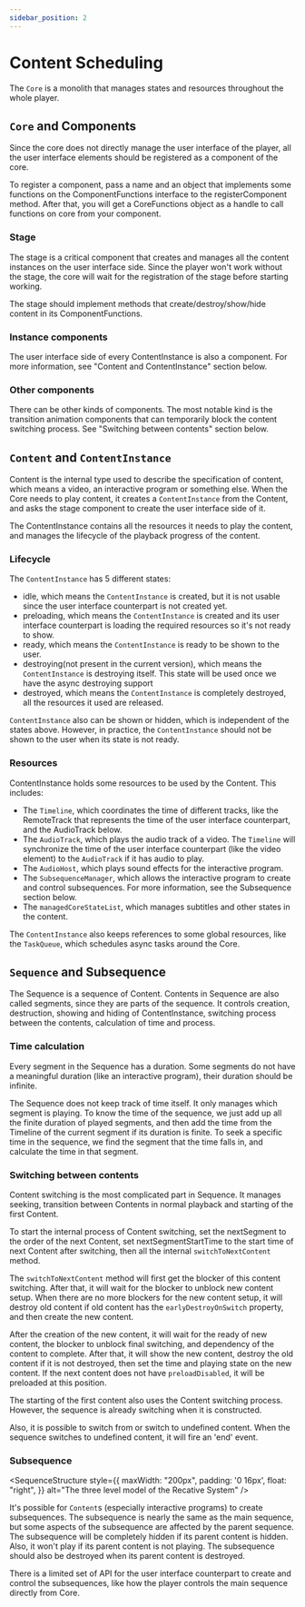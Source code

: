 ```yaml
---
sidebar_position: 2
---
```




# Content Scheduling

The `Core` is a monolith that manages states and resources throughout the whole player.

## `Core` and Components

Since the core does not directly manage the user interface of the player, all the user interface elements should be registered as a component of the core.

To register a component, pass a name and an object that implements some functions on the ComponentFunctions interface to the registerComponent method. After that, you will get a CoreFunctions object as a handle to call functions on core from your component.

### Stage

The stage is a critical component that creates and manages all the content instances on the user interface side. Since the player won't work without the stage, the core will wait for the registration of the stage before starting working.

The stage should implement methods that create/destroy/show/hide content in its ComponentFunctions.

### Instance components

The user interface side of every ContentInstance is also a component. For more information, see "Content and ContentInstance" section below.

### Other components

There can be other kinds of components. The most notable kind is the transition animation components that can temporarily block the content switching process. See "Switching between contents" section below.

## `Content` and `ContentInstance`

Content is the internal type used to describe the specification of content, which means a video, an interactive program or something else. When the Core needs to play content, it creates a `ContentInstance` from the Content, and asks the stage component to create the user interface side of it.

The ContentInstance contains all the resources it needs to play the content, and manages the lifecycle of the playback progress of the content.

### Lifecycle

The `ContentInstance` has 5 different states:
- idle, which means the `ContentInstance` is created, but it is not usable since the user interface counterpart is not created yet.
- preloading, which means the `ContentInstance` is created and its user interface counterpart is loading the required resources so it's not ready to show.
- ready, which means the `ContentInstance` is ready to be shown to the user.
- destroying(not present in the current version), which means the `ContentInstance` is destroying itself. This state will be used once we have the async destroying support
- destroyed, which means the `ContentInstance` is completely destroyed, all the resources it used are released.

`ContentInstance` also can be shown or hidden, which is independent of the states above. However, in practice, the `ContentInstance` should not be shown to the user when its state is not ready.

### Resources

ContentInstance holds some resources to be used by the Content. This includes:
- The `Timeline`, which coordinates the time of different tracks, like the RemoteTrack that represents the time of the user interface counterpart, and the AudioTrack below.
- The `AudioTrack`, which plays the audio track of a video. The `Timeline` will synchronize the time of the user interface counterpart (like the video element) to the `AudioTrack` if it has audio to play.
- The `AudioHost`, which plays sound effects for the interactive program.
- The `SubsequenceManager`, which allows the interactive program to create and control subsequences. For more information, see the Subsequence section below.
- The `managedCoreStateList`, which manages subtitles and other states in the content.

The `ContentInstance` also keeps references to some global resources, like the `TaskQueue`, which schedules async tasks around the Core.

## `Sequence` and Subsequence

The Sequence is a sequence of Content. Contents in Sequence are also called segments, since they are parts of the sequence. It controls creation, destruction, showing and hiding of ContentInstance, switching process between the contents, calculation of time and process.

### Time calculation

Every segment in the Sequence has a duration. Some segments do not have a meaningful duration (like an interactive program), their duration should be infinite.

The Sequence does not keep track of time itself. It only manages which segment is playing. To know the time of the sequence, we just add up all the finite duration of played segments, and then add the time from the Timeline of the current segment if its duration is finite. To seek a specific time in the sequence, we find the segment that the time falls in, and calculate the time in that segment.

### Switching between contents

Content switching is the most complicated part in Sequence. It manages seeking, transition between Contents in normal playback and starting of the first Content.

To start the internal process of Content switching, set the nextSegment to the order of the next Content, set nextSegmentStartTime to the start time of next Content after switching, then all the internal `switchToNextContent` method.

The `switchToNextContent` method will first get the blocker of this content switching. After that, it will wait for the blocker to unblock new content setup. When there are no more blockers for the new content setup, it will destroy old content if old content has the `earlyDestroyOnSwitch` property, and then create the new content.

After the creation of the new content, it will wait for the ready of new content, the blocker to unblock final switching, and dependency of the content to complete. After that, it will show the new content, destroy the old content if it is not destroyed, then set the time and playing state on the new content. If the next content does not have `preloadDisabled`, it will be preloaded at this position.

The starting of the first content also uses the Content switching process. However, the sequence is already switching when it is constructed.

Also, it is possible to switch from or switch to undefined content. When the sequence switches to undefined content, it will fire an 'end' event.

### Subsequence

<SequenceStructure
  style={{
      maxWidth: "200px",
      padding: '0 16px',
      float: "right",
  }}
  alt="The three level model of the Recative System"
/>

It's possible for `Content`s (especially interactive programs) to create subsequences. The subsequence is nearly the same as the main sequence, but some aspects of the subsequence are affected by the parent sequence. The subsequence will be completely hidden if its parent content is hidden. Also, it won't play if its parent content is not playing. The subsequence should also be destroyed when its parent content is destroyed.

There is a limited set of API for the user interface counterpart to create and control the subsequences, like how the player controls the main sequence directly from Core.